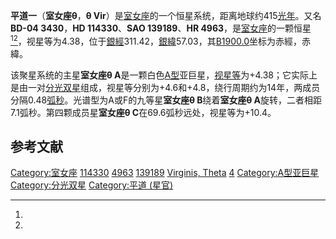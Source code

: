 {{NoteTA
|G1=Astronomy
}}
{{Starbox begin
| name = 室女座θ
}}
{{Starbox observe
| epoch = [[J2000.0|J2000.0]]
| constell = [[室女座|室女座]]<ref name=SIMBAD>{{cite web
 | url=http://simbad.u-strasbg.fr/simbad/sim-id?Ident=HR+4963
 | title =Pulsating variable Star
 | publisher=Centre de Données astronomiques de Strasbourg
 | work=SIMBAD
 | accessdate=2012-07-13}}</ref><ref name=DATA>{{cite web
 | url=http://vizier.u-strasbg.fr/viz-bin/VizieR-5?-out.add=.&-source=5050&-corr=PK=HR&-out.max=9999&HR=4963
 | title=VizieR Detailed Page
 | accessdate=2012-07-13
 | archive-date=2016-03-05
 | archive-url=https://web.archive.org/web/20160305221056/http://vizier.u-strasbg.fr/viz-bin/VizieR-5?-out.add=.&-source=5050&-corr=PK=HR&-out.max=9999&HR=4963
 | dead-url=no
 }}</ref>
| 星官 = [[:Category:平道_(星官)|平道]] （[[角宿|角宿]]）
| ra = {{RA|13|9|57}}<ref name=SIMBAD /><ref name=DATA />
| dec = {{DEC|-5|32|20}}<ref name=SIMBAD /><ref name=DATA />
| appmag_v = 4.38<ref name=SIMBAD /><ref name=DATA />
}}
{{Starbox character
| class = A1IV s+Am<ref name=SIMBAD /><ref name=DATA />
| b-v = -0.01<ref name=SIMBAD /><ref name=DATA />
| u-b = -0.01<ref name=SIMBAD /><ref name=DATA />
| r-i = 0<ref name=SIMBAD /><ref name=DATA />
| variable = 
}}
{{Starbox astrometry
| radial_v = -0.01
| prop_mo_ra = -3
| parallax = 0.026
| p_error = 
| dist_ly=415 ± 59
| dist_pc=127 ± 18
}}
{{Starbox catalog
| names =51 Virginis, [[HR星表|HR]] 4963, [[HD星表|HD]] 114330, [[波恩星表|BD]]-04 3430, FK5 490, [[依巴谷星表|HIP]] 64238, [[SAO星表|SAO]] 139189, GC 17828, [[Star_catalogue#ADS|ADS]] 8801, 平道一}}
{{Starbox reference |Simbad=HR+4963}}
{{Starbox end}}

'''平道一'''（'''室女座θ'''，'''θ Vir'''）是[[室女座|室女座]]的一个恒星系统，距离地球约415[[光年|光年]]。又名'''BD-04 3430'''，'''HD 114330'''、'''SAO 139189'''、'''HR 4963'''，是[[室女座|室女座]]的一颗恒星<ref name=SIMBAD /><ref name=DATA />，视星等为4.38，位于[[銀道座標系|銀經]]311.42，[[銀道座標系|銀緯]]57.03，其[[B1900.0|B1900.0]]坐标为赤經{{RA|13|4|46.2}}，赤緯{{DEC|-5|57.03|18}}。

该聚星系统的主星'''室女座θ A'''是一颗白色[[恒星分类|A型]]亚巨星，[[视星等|视星等]]为+4.38；它实际上是由一对[[分光双星|分光双星]]组成，视星等分别为+4.6和+4.8，绕行周期约为14年，两成员分隔0.48[[弧秒|弧秒]]。光谱型为A或F的九等星'''室女座θ B'''绕着'''室女座θ A'''旋转，二者相距7.1弧秒。第四颗成员星'''室女座θ C'''在69.6弧秒远处，视星等为+10.4。

== 参考文献 ==
{{reflist}}

{{室女座恒星}}
{{星官|平道|2}}

[[Category:室女座|Category:室女座]]
[[Category:HD和HDE天體|114330]]
[[Category:HR天體|4963]]
[[Category:SAO天體|139189]]
[[Category:拜耳天体|Virginis, Theta]]
[[Category:聚星系统|4]]
[[Category:A型亚巨星|Category:A型亚巨星]]
[[Category:分光双星|Category:分光双星]]
[[Category:平道_(星官)|Category:平道 (星官)]]